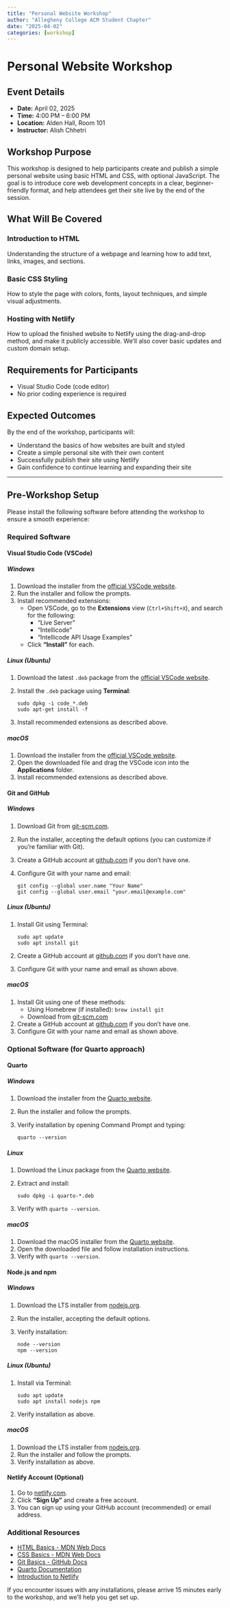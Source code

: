 ```yaml
---
title: "Personal Website Workshop"
author: "Allegheny College ACM Student Chapter"
date: "2025-04-02"
categories: [workshop]
---
```


# **Personal Website Workshop**

## **Event Details**

- **Date:** April 02, 2025
- **Time:** 4:00 PM – 6:00 PM
- **Location:** Alden Hall, Room 101
- **Instructor:** Alish Chhetri

## **Workshop Purpose**

This workshop is designed to help participants create and publish a simple personal website using basic HTML and CSS, with optional JavaScript. The goal is to introduce core web development concepts in a clear, beginner-friendly format, and help attendees get their site live by the end of the session.

## **What Will Be Covered**

### **Introduction to HTML**
Understanding the structure of a webpage and learning how to add text, links, images, and sections.

### **Basic CSS Styling**
How to style the page with colors, fonts, layout techniques, and simple visual adjustments.

### **Hosting with Netlify**
How to upload the finished website to Netlify using the drag-and-drop method, and make it publicly accessible. We'll also cover basic updates and custom domain setup.

## **Requirements for Participants**

- Visual Studio Code (code editor)
- No prior coding experience is required

## **Expected Outcomes**

By the end of the workshop, participants will:

- Understand the basics of how websites are built and styled
- Create a simple personal site with their own content
- Successfully publish their site using Netlify
- Gain confidence to continue learning and expanding their site

---

## **Pre-Workshop Setup**

Please install the following software before attending the workshop to ensure a smooth experience:

### **Required Software**

#### **Visual Studio Code (VSCode)**

##### **Windows**

1. Download the installer from the [official VSCode website](https://code.visualstudio.com/).
2. Run the installer and follow the prompts.
3. Install recommended extensions:
   - Open VSCode, go to the **Extensions** view (`Ctrl+Shift+X`), and search for the following:
     - "Live Server"
     - "Intellicode"
     - "Intellicode API Usage Examples"
   - Click **"Install"** for each.

##### **Linux (Ubuntu)**

1. Download the latest `.deb` package from the [official VSCode website](https://code.visualstudio.com/Download).
2. Install the `.deb` package using **Terminal**:
   ```
   sudo dpkg -i code_*.deb
   sudo apt-get install -f
   ```
3. Install recommended extensions as described above.

##### **macOS**

1. Download the installer from the [official VSCode website](https://code.visualstudio.com/).
2. Open the downloaded file and drag the VSCode icon into the **Applications** folder.
3. Install recommended extensions as described above.

#### **Git and GitHub**

##### **Windows**

1. Download Git from [git-scm.com](https://git-scm.com/download/win).
2. Run the installer, accepting the default options (you can customize if you're familiar with Git).
3. Create a GitHub account at [github.com](https://github.com/signup) if you don't have one.
4. Configure Git with your name and email:
   ```
   git config --global user.name "Your Name"
   git config --global user.email "your.email@example.com"
   ```

##### **Linux (Ubuntu)**

1. Install Git using Terminal:
   ```
   sudo apt update
   sudo apt install git
   ```
2. Create a GitHub account at [github.com](https://github.com/signup) if you don't have one.
3. Configure Git with your name and email as shown above.

##### **macOS**

1. Install Git using one of these methods:
   - Using Homebrew (if installed): `brew install git`
   - Download from [git-scm.com](https://git-scm.com/download/mac)
2. Create a GitHub account at [github.com](https://github.com/signup) if you don't have one.
3. Configure Git with your name and email as shown above.

### **Optional Software (for Quarto approach)**

#### **Quarto**

##### **Windows**

1. Download the installer from the [Quarto website](https://quarto.org/docs/get-started/).
2. Run the installer and follow the prompts.
3. Verify installation by opening Command Prompt and typing:
   ```
   quarto --version
   ```

##### **Linux**

1. Download the Linux package from the [Quarto website](https://quarto.org/docs/get-started/).
2. Extract and install:
   ```
   sudo dpkg -i quarto-*.deb
   ```
3. Verify with `quarto --version`.

##### **macOS**

1. Download the macOS installer from the [Quarto website](https://quarto.org/docs/get-started/).
2. Open the downloaded file and follow installation instructions.
3. Verify with `quarto --version`.

#### **Node.js and npm**

##### **Windows**

1. Download the LTS installer from [nodejs.org](https://nodejs.org/).
2. Run the installer, accepting the default options.
3. Verify installation:
   ```
   node --version
   npm --version
   ```

##### **Linux (Ubuntu)**

1. Install via Terminal:
   ```
   sudo apt update
   sudo apt install nodejs npm
   ```
2. Verify installation as above.

##### **macOS**

1. Download the LTS installer from [nodejs.org](https://nodejs.org/).
2. Run the installer and follow the prompts.
3. Verify installation as above.

#### **Netlify Account (Optional)**

1. Go to [netlify.com](https://www.netlify.com/).
2. Click **"Sign Up"** and create a free account.
3. You can sign up using your GitHub account (recommended) or email address.

### **Additional Resources**

- [HTML Basics - MDN Web Docs](https://developer.mozilla.org/en-US/docs/Learn/Getting_started_with_the_web/HTML_basics)
- [CSS Basics - MDN Web Docs](https://developer.mozilla.org/en-US/docs/Learn/Getting_started_with_the_web/CSS_basics)
- [Git Basics - GitHub Docs](https://docs.github.com/en/get-started/quickstart/set-up-git)
- [Quarto Documentation](https://quarto.org/docs/guide/)
- [Introduction to Netlify](https://docs.netlify.com/get-started/)

If you encounter issues with any installations, please arrive 15 minutes early to the workshop, and we'll help you get set up.
